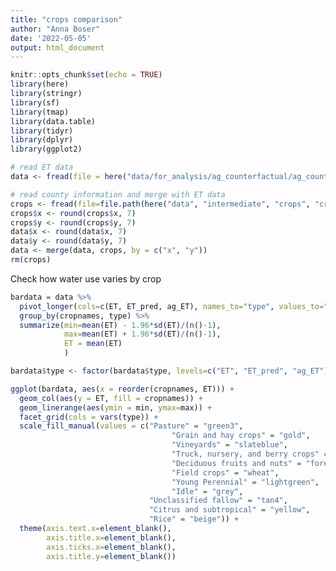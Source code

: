 ```yaml
---
title: "crops comparison"
author: "Anna Boser"
date: '2022-05-05'
output: html_document
---
```


```r
knitr::opts_chunk$set(echo = TRUE)
library(here)
library(stringr)
library(sf)
library(tmap)
library(data.table)
library(tidyr)
library(dplyr)
library(ggplot2)
```

```r
# read ET data
data <- fread(file = here("data/for_analysis/ag_counterfactual/ag_counterfactual_default0.1.csv"))
```

```r
# read county information and merge with ET data
crops <- fread(file=file.path(here("data", "intermediate", "crops", "crops.csv")))
crops$x <- round(crops$x, 7)
crops$y <- round(crops$y, 7)
data$x <- round(data$x, 7)
data$y <- round(data$y, 7)
data <- merge(data, crops, by = c("x", "y"))
rm(crops)
```

Check how water use varies by crop
```r
bardata = data %>% 
  pivot_longer(cols=c(ET, ET_pred, ag_ET), names_to="type", values_to="ET") %>%
  group_by(cropnames, type) %>%
  summarize(min=mean(ET) - 1.96*sd(ET)/(n()-1), 
            max=mean(ET) + 1.96*sd(ET)/(n()-1),
            ET = mean(ET)
            ) 

bardata$type <- factor(bardata$type, levels=c("ET", "ET_pred", "ag_ET"))

ggplot(bardata, aes(x = reorder(cropnames, ET))) + 
  geom_col(aes(y = ET, fill = cropnames)) +
  geom_linerange(aes(ymin = min, ymax=max)) +
  facet_grid(cols = vars(type)) +
  scale_fill_manual(values = c("Pasture" = "green3", 
                                    "Grain and hay crops" = "gold", 
                                    "Vineyards" = "slateblue",
                                    "Truck, nursery, and berry crops" = "palevioletred", 
                                    "Deciduous fruits and nuts" = "forestgreen", 
                                    "Field crops" = "wheat", 
                                    "Young Perennial" = "lightgreen", 
                                    "Idle" = "grey", 
                               "Unclassified fallow" = "tan4", 
                               "Citrus and subtropical" = "yellow", 
                               "Rice" = "beige")) + 
  theme(axis.text.x=element_blank(), 
        axis.title.x=element_blank(), 
        axis.ticks.x=element_blank(), 
        axis.title.y=element_blank())
```






